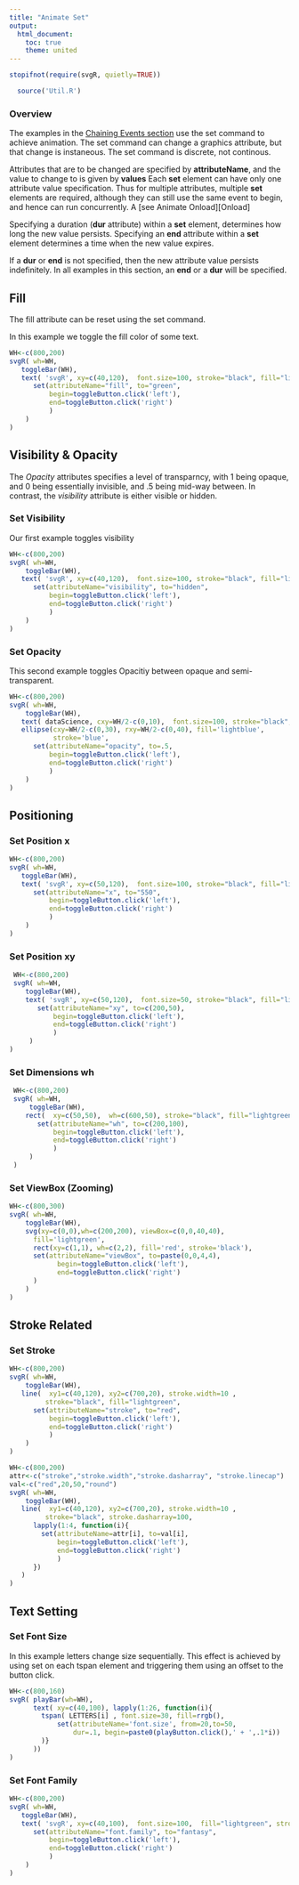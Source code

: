 ```yaml
---
title: "Animate Set"
output:
  html_document:
    toc: true
    theme: united
---
```



```r
stopifnot(require(svgR, quietly=TRUE))
```

```r
  source('Util.R')
```

 <a name="setAnimation"></a> 



### Overview 
The examples in the [Chaining Events section](#chainingEvents) use the set command to achieve animation. The set command  can change a graphics attribute, but that change is instaneous. The set command is discrete, not continous. 

Attributes that are to be changed are specified by **attributeName**, and the value to change to is given by **values**  Each **set** element can have only one attribute value specification. Thus for multiple attributes, multiple  **set** elements are required, although they can still use the same event to begin, and hence can run concurrently. A [see Animate Onload][Onload]

Specifying a duration  (**dur** attribute) within a **set** element,  determines how long the new value persists. Specifying an **end** attribute within a **set** element determines a time when the new value expires.

If a **dur** or **end** is not specified, then the new attribute value persists indefinitely. In all examples in this section, an **end** or a **dur** will be specified.

## Fill

The fill attribute can be reset using the set command.

In this example we toggle the fill color of some text.

```r
WH<-c(800,200)
svgR( wh=WH,
   toggleBar(WH),
   text( 'svgR', xy=c(40,120),  font.size=100, stroke="black", fill="lightgreen",
      set(attributeName="fill", to="green",
          begin=toggleButton.click('left'), 
          end=toggleButton.click('right')
          )
    )
)
```


## Visibility & Opacity 

The *Opacity* attributes specifies a level of transparncy, with 1 being opaque, and 0 being essentially
invisible, and .5 being mid-way between. In contrast, the *visibility* attribute
is either visible or hidden. 

### Set  Visibility
Our first example toggles visibility
```r
WH<-c(800,200)
svgR( wh=WH,
    toggleBar(WH),
   text( 'svgR', xy=c(40,120),  font.size=100, stroke="black", fill="lightgreen",
      set(attributeName="visibility", to="hidden",
          begin=toggleButton.click('left'), 
          end=toggleButton.click('right')
          )
    )
)
```


### Set Opacity
This second example toggles Opacitiy between opaque and semi-transparent.
```r
WH<-c(800,200)
svgR( wh=WH,
    toggleBar(WH),
   text( dataScience, cxy=WH/2-c(0,10),  font.size=100, stroke="black", fill="lightgreen"),
   ellipse(cxy=WH/2-c(0,30), rxy=WH/2-c(0,40), fill='lightblue',
           stroke='blue',
      set(attributeName="opacity", to=.5,
          begin=toggleButton.click('left'), 
          end=toggleButton.click('right')
          )
    )
)
```

##  Positioning

### Set  Position x

```r
WH<-c(800,200)
svgR( wh=WH,
   toggleBar(WH),
   text( 'svgR', xy=c(50,120),  font.size=100, stroke="black", fill="lightgreen",
      set(attributeName="x", to="550",
          begin=toggleButton.click('left'), 
          end=toggleButton.click('right')
          )
    )
)
```

### Set  Position xy

```r
 WH<-c(800,200)
 svgR( wh=WH,
    toggleBar(WH),
    text( 'svgR', xy=c(50,120),  font.size=50, stroke="black", fill="lightgreen",
       set(attributeName="xy", to=c(200,50),
           begin=toggleButton.click('left'), 
           end=toggleButton.click('right')
           )
     )
)
```

### Set  Dimensions wh 

```r
 WH<-c(800,200)
 svgR( wh=WH,
     toggleBar(WH),
    rect(  xy=c(50,50),  wh=c(600,50), stroke="black", fill="lightgreen",
       set(attributeName="wh", to=c(200,100),
           begin=toggleButton.click('left'), 
           end=toggleButton.click('right')
           )
     )
 )
```

### Set ViewBox (Zooming)

```r
WH<-c(800,300)
svgR( wh=WH,
    toggleBar(WH),
    svg(xy=c(0,0),wh=c(200,200), viewBox=c(0,0,40,40),
      fill='lightgreen',
      rect(xy=c(1,1), wh=c(2,2), fill='red', stroke='black'),
      set(attributeName="viewBox", to=paste(0,0,4,4),
            begin=toggleButton.click('left'), 
            end=toggleButton.click('right')
      )
    )
)
```

## Stroke Related 

### Set  Stroke  

```r
WH<-c(800,200)
svgR( wh=WH,
    toggleBar(WH),
   line(  xy1=c(40,120), xy2=c(700,20), stroke.width=10 ,
         stroke="black", fill="lightgreen",
      set(attributeName="stroke", to="red",
          begin=toggleButton.click('left'), 
          end=toggleButton.click('right')
          )
    )
)
```



```r
WH<-c(800,200)
attr<-c("stroke","stroke.width","stroke.dasharray", "stroke.linecap")
val<-c("red",20,50,"round")
svgR( wh=WH,
    toggleBar(WH),
   line(  xy1=c(40,120), xy2=c(700,20), stroke.width=10 ,
         stroke="black", stroke.dasharray=100,
      lapply(1:4, function(i){
        set(attributeName=attr[i], to=val[i],
            begin=toggleButton.click('left'), 
            end=toggleButton.click('right')
            )
      })
   )
)
```

## Text Setting

### Set Font Size 


In this example letters change size sequentially. This effect is achieved by
using set on each tspan element and triggering them using an offset to the button click.

```r
WH<-c(800,160)
svgR( playBar(wh=WH),
      text( xy=c(40,100), lapply(1:26, function(i){
        tspan( LETTERS[i] , font.size=30, fill=rrgb(),
            set(attributeName='font.size', from=20,to=50,
                dur=.1, begin=paste0(playButton.click(),' + ',.1*i))
        )}
      ))
)
```

### Set  Font Family
```r
WH<-c(800,200)
svgR( wh=WH,
   toggleBar(WH),
   text( 'svgR', xy=c(40,100),  font.size=100,  fill="lightgreen", stroke='black',
      set(attributeName="font.family", to="fantasy",
          begin=toggleButton.click('left'), 
          end=toggleButton.click('right')
          )
    )
)
```
